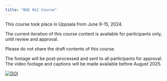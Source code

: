 ```yaml
---
title: "BGE HiC Course"
---
```


This course took place in Uppsala from June 9-15, 2024.

The current iteration of this course content is available for participants only, until review and approval.

Please do not share the draft contents of this course.

The footage will be post-processed and sent to all participants for approval. The video footage and captions will be made available before August 2025.

[![DOI](https://zenodo.org/badge/823634608.svg)](https://doi.org/10.5281/zenodo.14643653)